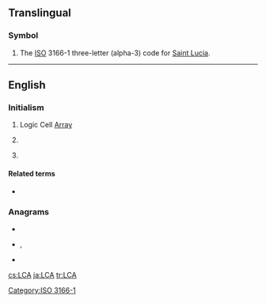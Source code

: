 ==Translingual==

===Symbol===
{{head|mul|symbol}}
# The [[ISO]] 3166-1 three-letter (alpha-3) code for [[Saint Lucia]].

[[Category:ISO 3166-1]]

----

==English==

===Initialism===
{{rfc-header|Initialism}}
{{head|en|initialism}}

# Logic Cell [[array|Array]]
# {{label|en|aviation}} {{abbreviation of|lang=en|large commercial aircraft}}
# {{label|en|biology|paleontology}} {{abbreviation of|lang=en|last common ancestor}}

====Related terms====
{{sense|last common ancestor}}
* {{l|en|LUCA}}

===Anagrams===
* {{l|en|ACL}}
* {{l|en|Cal}}, {{l|en|Cal.}}
* {{l|en|lac}}

[[cs:LCA]]
[[ja:LCA]]
[[tr:LCA]]